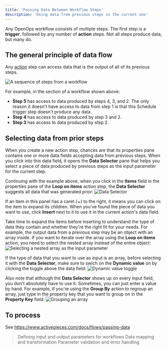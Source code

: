 ```yaml
---
title: 'Passing Data Between Workflow Steps'
description: 'Using data from previous steps in the current one'
---
```


Any OpenOps workflow consists of multiple steps. The first step is a **trigger**, followed by any number of **action** steps. Not all steps produce data, but many do.

## The general principle of data flow

Any [action](/workflow-management/actions/) step can access data that is the output of all of its previous steps.

![A sequence of steps from a workflow](/images/parameters-example.png)

For example, in the section of a workflow shown above:
* **Step 5** has access to data produced by steps 4, 3, and 2. The only reason it doesn't have access to data from step 1 is that this Schedule trigger step doesn't produce any data.
* **Step 4** has access to data produced by step 3 and 2.
* **Step 3** has access to data produced by step 2.

## Selecting data from prior steps

When you create a new action step, chances are that its properties pane contains one or more data fields accepting data from previous steps. When you click into this data field, it opens the **Data Selector** pane that helps you select a piece of data produced by previous steps as the input parameter for the current step.

Continuing with the example above, when you click in the **Items** field in the properties pane of the **Loop on items** action step, the **Data Selector** suggests all data that was generated prior:
![Data Selector](/images/parameters-data-selector.png)

If an item in this panel has a caret (**⌄**) to the right, it means you can click on the item to expand its children. When you've found the piece of data you want to use, click **Insert** next to it to use it in the current action's data field.

Take time to expand the items before inserting to understand the type of data they contain and whether they're the right fit for your needs. For example, the output data from a previous step may be an object with an array inside. If you want to iterate over the array using the **Loop on items** action, you need to select the nested array instead of the entire object:
![Selecting a nested array as the input parameter](/images/parameters-nested-array.png)

If the type of data that you want to use as input is an array, before selecting it with the **Data Selector**, make sure to swich on the **Dynamic value** on by clicking the toggle above the data field:
![Dynamic value toggle](/images/parameters-dynamic-value.png)

Also note that although the **Data Selector** shows up on every input field, you don't absolutely have to use it. Sometimes, you can just enter a value by hand. For example, if you're using the **Group By** action to regroup an array, just type in the property key that you want to group on in the **Property Key** field:
![Grouping an array](/images/parameters-group-by.png)

## To process
See https://www.activepieces.com/docs/flows/passing-data

> Defining input and output parameters for workflows
> Data mapping and transformation
> Parameter validation and error handling

